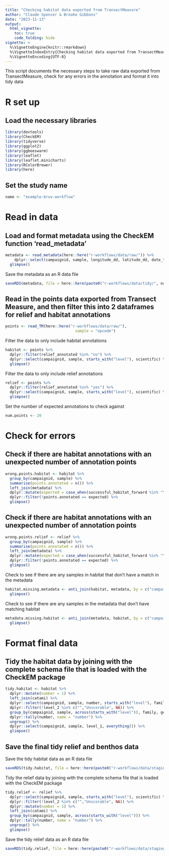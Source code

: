 ```yaml
---
title: "Checking habitat data exported from TransectMeasure"
author: "Claude Spencer & Brooke Gibbons"
date: "2023-11-13"
output:
  html_vignette:
    toc: true
    code_folding: hide
vignette: >
  %\VignetteEngine{knitr::rmarkdown}
  %\VignetteIndexEntry{Checking habitat data exported from TransectMeasure}
  %\VignetteEncoding{UTF-8}
---
```


This script documents the necessary steps to take raw data exported from TransectMeasure, check for any errors in the annotation and format it into tidy data

# R set up

## Load the necessary libraries
```r
library(devtools)
library(CheckEM)
library(tidyverse)
library(ggplot2)
library(ggbeeswarm)
library(leaflet)
library(leaflet.minicharts)
library(RColorBrewer)
library(here)

```
## Set the study name
```r
name <- "example-bruv-workflow"
```
# Read in data
## Load and format metadata using the CheckEM function 'read_metadata'
```r
metadata <- read_metadata(here::here("r-workflows/data/raw/")) %>%
    dplyr::select(campaignid, sample, longitude_dd, latitude_dd, date_time, location, site, depth, successful_count, successful_length, successful_habitat_forward, successful_habitat_backward) %>%
  glimpse()
```
Save the metadata as an R data file
```r
saveRDS(metadata, file = here::here(paste0("r-workflows/data/tidy/", name, "_Metadata.rds")))
```
## Read in the points data exported from Transect Measure, and then filter this into 2 dataframes for relief and habitat annotations
```r
points <- read_TM(here::here("r-workflows/data/raw/"),
                               sample = "opcode")
```
Filter the data to only include habitat annotations
```r
habitat <- points %>%
  dplyr::filter(relief_annotated %in% "no") %>%
  dplyr::select(campaignid, sample, starts_with("level"), scientific) %>%
  glimpse()
```
Filter the data to only include relief annotations
```r
relief <- points %>%
  dplyr::filter(relief_annotated %in% "yes") %>%
  dplyr::select(campaignid, sample, starts_with("level"), scientific) %>%
  glimpse()
```
Set the number of expected annotations to check against
```r
num.points <- 20
```
# Check for errors
## Check if there are habitat annotations with an unexpected number of annotation points
```r
wrong.points.habitat <- habitat %>%
  group_by(campaignid, sample) %>%
  summarise(points.annotated = n()) %>%
  left_join(metadata) %>%
  dplyr::mutate(expected = case_when(successful_habitat_forward %in% "Yes" & successful_habitat_backward %in% "Yes" ~ num.points * 2, successful_habitat_forward %in% "Yes" & successful_habitat_backward %in% "No" ~ num.points * 1, successful_habitat_forward %in% "No" & successful_habitat_backward %in% "Yes" ~ num.points * 1, successful_habitat_forward %in% "No" & successful_habitat_backward %in% "No" ~ num.points * 0)) %>%
  dplyr::filter(!points.annotated == expected) %>%
  glimpse()
```
## Check if there are habitat annotations with an unexpected number of annotation points
```r
wrong.points.relief <- relief %>%
  group_by(campaignid, sample) %>%
  summarise(points.annotated = n()) %>%
  left_join(metadata) %>%
  dplyr::mutate(expected = case_when(successful_habitat_forward %in% "Yes" & successful_habitat_backward %in% "Yes" ~ num.points * 2, successful_habitat_forward %in% "Yes" & successful_habitat_backward %in% "No" ~ num.points * 1, successful_habitat_forward %in% "No" & successful_habitat_backward %in% "Yes" ~ num.points * 1, successful_habitat_forward %in% "No" & successful_habitat_backward %in% "No" ~ num.points * 0)) %>%
  dplyr::filter(!points.annotated == expected) %>%
  glimpse()
```
Check to see if there are any samples in habitat that don't have a match in the metadata
```r
habitat.missing.metadata <- anti_join(habitat, metadata, by = c("campaignid", "sample")) %>%
  glimpse()
```
Check to see if there are any samples in the metadata that don't have matching habitat
```r
metadata.missing.habitat <- anti_join(metadata, habitat, by = c("campaignid", "sample")) %>%
  glimpse()
```
# Format final data
## Tidy the habitat data by joining with the complete schema file that is loaded with the CheckEM package
```r
tidy.habitat <- habitat %>%
  dplyr::mutate(number = 1) %>%                                     
  left_join(catami) %>%
  dplyr::select(campaignid, sample, number, starts_with("level"), family, genus, species) %>%
  dplyr::filter(!level_2 %in% c("","Unscorable", NA)) %>%  
  group_by(campaignid, sample, across(starts_with("level")), family, genus, species) %>%
  dplyr::tally(number, name = "number") %>%
  ungroup() %>%                                                     
  dplyr::select(campaignid, sample, level_1, everything()) %>%
  glimpse()
```

## Save the final tidy relief and benthos data
Save the tidy habitat data as an R data file
```r
saveRDS(tidy.habitat, file = here::here(paste0("r-workflows/data/staging/", name, "_habitat.rds")))
```
Tidy the relief data by joining with the complete schema file that is loaded with the CheckEM package
```r
tidy.relief <- relief %>%
  dplyr::select(campaignid, sample, starts_with("level"), scientific) %>%
  dplyr::filter(!level_2 %in% c("","Unscorable", NA)) %>%              
  dplyr::mutate(number = 1) %>% 
  left_join(catami) %>%
  group_by(campaignid, sample, across(starts_with("level"))) %>% 
  dplyr::tally(number, name = "number") %>%
  ungroup() %>%                                                     
  glimpse()                                    
```                        


Save the tidy relief data as an R data file
```r
saveRDS(tidy.relief, file = here::here(paste0("r-workflows/data/staging/", name, "_relief.rds")))
```
